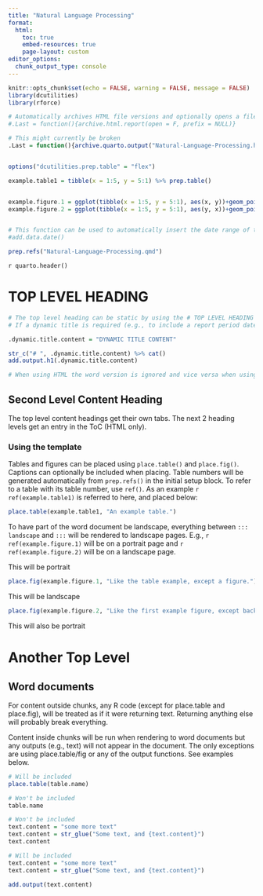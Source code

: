 ```yaml
---
title: "Natural Language Processing"
format:
  html:
    toc: true
    embed-resources: true
    page-layout: custom
editor_options: 
  chunk_output_type: console
---
```


```r
knitr::opts_chunk$set(echo = FALSE, warning = FALSE, message = FALSE)
library(dcutilities)
library(rforce)

# Automatically archives HTML file versions and optionally opens a file after rendering
#.Last = function(){archive.html.report(open = F, prefix = NULL)}

# This might currently be broken
.Last = function(){archive.quarto.output("Natural-Language-Processing.html", open = F, prefix = NULL)}


options("dcutilities.prep.table" = "flex")

example.table1 = tibble(x = 1:5, y = 5:1) %>% prep.table()


example.figure.1 = ggplot(tibble(x = 1:5, y = 5:1), aes(x, y))+geom_point()
example.figure.2 = ggplot(tibble(x = 1:5, y = 5:1), aes(y, x))+geom_point()


# This function can be used to automatically insert the date range of the data into the word doc
#add.data.date()

prep.refs("Natural-Language-Processing.qmd")

```

`r quarto.header()`

# TOP LEVEL HEADING

```r
# The top level heading can be static by using the # TOP LEVEL HEADING above.
# If a dynamic title is required (e.g., to include a report period date in the title), swap in below and make this chunk be included

.dynamic.title.content = "DYNAMIC TITLE CONTENT"

str_c("# ", .dynamic.title.content) %>% cat()
add.output.h1(.dynamic.title.content)

# When using HTML the word version is ignored and vice versa when using word


```

## Second Level Content Heading

The top level content headings get their own tabs. The next 2 heading levels get an entry in the ToC (HTML only).

### Using the template

Tables and figures can be placed using `place.table()` and `place.fig()`. Captions can optionally be included when placing. Table numbers will be generated automatically from `prep.refs()` in the initial setup block. To refer to a table with its table number, use `ref()`. As an example `r ref(example.table1)` is referred to here, and placed below:

```r
place.table(example.table1, "An example table.")
```

To have part of the word document be landscape, everything between `::: landscape` and `:::` will be rendered to landscape pages. E.g., `r ref(example.figure.1)` will be on a portrait page and `r ref(example.figure.2)` will be on a landscape page.

This will be portrait

```r
place.fig(example.figure.1, "Like the table example, except a figure.")
```

::: landscape
This will be landscape

```r
place.fig(example.figure.2, "Like the first example figure, except backwards.")
```
:::

This will also be portrait

# Another Top Level

## Word documents

For content outside chunks, any R code (except for place.table and place.fig), will be treated as if it were returning text. Returning anything else will probably break everything.

Content inside chunks will be run when rendering to word documents but any outputs (e.g., text) will not appear in the document. The only exceptions are using place.table/fig or any of the output functions. See examples below.

```r
# Will be included
place.table(table.name)
```

```r
# Won't be included
table.name 
```

```r
# Won't be included
text.content = "some more text"
text.content = str_glue("Some text, and {text.content}")
text.content
```

```r
# Will be included
text.content = "some more text"
text.content = str_glue("Some text, and {text.content}")

add.output(text.content)
```
